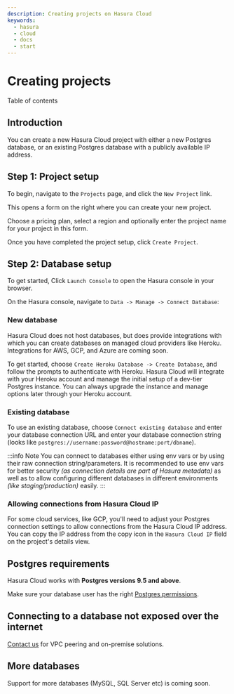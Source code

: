 ```yaml
---
description: Creating projects on Hasura Cloud
keywords:
  - hasura
  - cloud
  - docs
  - start
---
```



# Creating projects

<CustomTOCListHead>Table of contents</CustomTOCListHead>
<TOCInline toc={toc} />

## Introduction

You can create a new Hasura Cloud project with either a new Postgres database, or an existing Postgres database with a publicly available IP address.

## Step 1: Project setup

To begin, navigate to the `Projects` page, and click the `New Project` link.

<Thumbnail
  src="/img/graphql/cloud/projects/create-new-project.png"
  alt="create new project button"
  width="400px"
/>

This opens a form on the right where you can create your new project.

Choose a pricing plan, select a region and optionally enter the project name for your project in this form.

<Thumbnail
  src="/img/graphql/cloud/projects/project-setup.png"
  alt="project setup"
  width="1100px"
/>

Once you have completed the project setup, click `Create Project`.

## Step 2: Database setup

To get started, Click `Launch Console` to open the Hasura console in your browser.

<Thumbnail
  src="/img/graphql/cloud/getting-started/details-launch-console.png"
  alt="database setup with new database"
  width="900px"
/>

On the Hasura console, navigate to `Data -> Manage -> Connect Database`:

### New database

Hasura Cloud does not host databases, but does provide integrations with which you can create databases on managed cloud providers like Heroku. Integrations for AWS, GCP, and Azure are coming soon.

To get started, choose `Create Heroku Database -> Create Database`, and follow the prompts to authenticate with Heroku. Hasura Cloud will integrate with your Heroku account and manage the initial setup of a dev-tier Postgres instance. You can always upgrade the instance and manage options later through your Heroku account.

<Thumbnail
  src="/img/graphql/cloud/projects/project-new-database-setup.png"
  alt="database setup with new database"
  width="700px"
/>

### Existing database

To use an existing database, choose `Connect existing database` and enter your database connection URL and enter your database connection string (looks like `postgres://username:password@hostname:port/dbname`).

<Thumbnail
  src="/img/graphql/cloud/getting-started/connect-db.png"
  alt="database setup with existing database"
  width="700px"
/>

:::info 
Note You can connect to databases either using env vars or by using their raw connection string/parameters. It is recommended to use env vars for better security _(as connection details are part of Hasura metadata)_ as well as to allow configuring different databases in different environments _(like staging/production)_ easily. 
:::

### Allowing connections from Hasura Cloud IP

For some cloud services, like GCP, you'll need to adjust your Postgres connection settings to allow connections from the Hasura Cloud IP address. You can copy the IP address from the copy icon in the `Hasura Cloud IP` field on the project's details view.

<Thumbnail
  src="/img/graphql/cloud/projects/hasura-cloud-ip.png"
  alt="Hasura Cloud IP field"
  width="1000px"
/>

<Thumbnail
  src="/img/graphql/cloud/projects/gcp-postgres-authorized-network.png"
  alt="whitelist Hasura instance IP in Postgres settings"
  width="727px"
/>

## Postgres requirements

Hasura Cloud works with **Postgres versions 9.5 and above**.

Make sure your database user has the right [Postgres permissions](/graphql/cloud/getting-started/postgres-permissions.mdx).

## Connecting to a database not exposed over the internet

[Contact us](https://hasura.io/contact-us/) for VPC peering and on-premise solutions.

## More databases

Support for more databases (MySQL, SQL Server etc) is coming soon.
